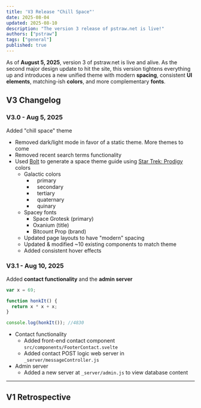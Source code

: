 ```yaml
---
title: 'V3 Release "Chill Space"'
date: 2025-08-04
updated: 2025-08-10
description: "The version 3 release of pstraw.net is live!"
authors: ["pstraw"]
tags: ["general"]
published: true
---
```


As of **August 5, 2025**, version 3 of pstraw.net is live and alive. As the second major design update to hit the site, this version tightens everything up and introduces a new unified theme with modern **spacing**, consistent **UI elements**, matching-ish **colors**, and more complementary **fonts**.

## V3 Changelog

### V3.0 - Aug 5, 2025

Added "chill space" theme

- Removed dark/light mode in favor of a static theme. More themes to come
- Removed recent search terms functionality
- Used [Bolt](https://bolt.new) to generate a space theme guide using [Star Trek: Prodigy](https://www.themoviedb.org/tv/106393-star-trek-prodigy) colors
  - Galactic colors
    - <code class="border-primary">&nbsp;</code> primary
    - <code class="border-secondary">&nbsp;</code> secondary
    - <code class="border-tertiary">&nbsp;</code> tertiary
    - <code class="border-quaternary">&nbsp;</code> quaternary
    - <code class="border-quinary">&nbsp;</code> quinary
  - Spacey fonts
    - Space Grotesk (primary)
    - <span style="font-family: var(--font-family-title)">Oxanium</span> (title)
    - <span style="font-family: var(--font-family-brand)">Bitcount Prop</span>
      (brand)
  - Updated page layouts to have "modern" spacing
  - Updated & modified ~10 existing components to match theme
  - Added consistent hover effects

### V3.1 - Aug 10, 2025

Added **contact functionality** and the **admin server**

```js
var x = 69;

function honkIt() {
  return x * x + x;
}

console.log(honkIt()); //4830
```

- Contact functionality
  - Added front-end contact component `src/components/FooterContact.svelte`
  - Added contact POST logic web server in `_server/messageController.js`
- Admin server
  - Added a new server at `_server/admin.js` to view database content

---

## V1 Retrospective

